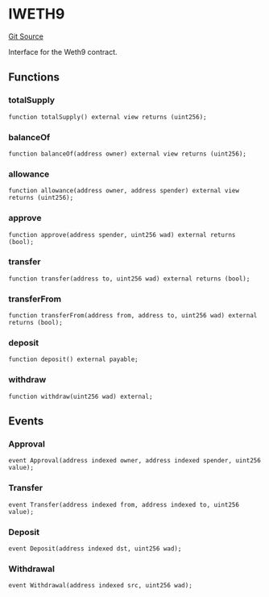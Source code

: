 # IWETH9
[Git Source](https://github.com/zeta-chain/protocol-contracts/blob/main/docs/src/contracts/zevm/interfaces/IWZETA.sol)

Interface for the Weth9 contract.


## Functions
### totalSupply


```solidity
function totalSupply() external view returns (uint256);
```

### balanceOf


```solidity
function balanceOf(address owner) external view returns (uint256);
```

### allowance


```solidity
function allowance(address owner, address spender) external view returns (uint256);
```

### approve


```solidity
function approve(address spender, uint256 wad) external returns (bool);
```

### transfer


```solidity
function transfer(address to, uint256 wad) external returns (bool);
```

### transferFrom


```solidity
function transferFrom(address from, address to, uint256 wad) external returns (bool);
```

### deposit


```solidity
function deposit() external payable;
```

### withdraw


```solidity
function withdraw(uint256 wad) external;
```

## Events
### Approval

```solidity
event Approval(address indexed owner, address indexed spender, uint256 value);
```

### Transfer

```solidity
event Transfer(address indexed from, address indexed to, uint256 value);
```

### Deposit

```solidity
event Deposit(address indexed dst, uint256 wad);
```

### Withdrawal

```solidity
event Withdrawal(address indexed src, uint256 wad);
```

